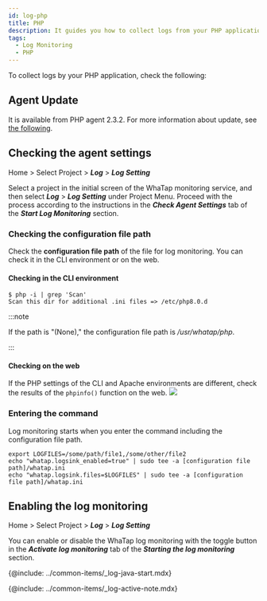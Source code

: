 ```yaml
---
id: log-php
title: PHP
description: It guides you how to collect logs from your PHP application.
tags:
  - Log Monitoring
  - PHP
---
```


To collect logs by your PHP application, check the following:

## Agent Update

It is available from PHP agent 2.3.2. For more information about update, see [the following](../php/agent-update).

## Checking the agent settings

Home > Select Project > **_Log_** > **_Log Setting_**

Select a project in the initial screen of the WhaTap monitoring service, and then select **_Log_** > **_Log Setting_** under Project Menu. Proceed with the process according to the instructions in the **_Check Agent Settings_** tab of the **_Start Log Monitoring_** section.

### Checking the configuration file path

Check the **configuration file path** of the file for log monitoring. You can check it in the CLI environment or on the web.

#### Checking in the CLI environment

```shell
$ php -i | grep 'Scan'
Scan this dir for additional .ini files => /etc/php8.0.d
```

:::note

If the path is "(None)," the configuration file path is _/usr/whatap/php_.

:::

#### Checking on the web

If the PHP settings of the CLI and Apache environments are different, check the results of the `phpinfo()` function on the web.
![](https://img.whatap.io/media/images/check_phpinfo.png)

### Entering the command

Log monitoring starts when you enter the command including the configuration file path.

```shell
export LOGFILES=/some/path/file1,/some/other/file2
echo "whatap.logsink_enabled=true" | sudo tee -a [configuration file path]/whatap.ini
echo "whatap.logsink.files=$LOGFILES" | sudo tee -a [configuration file path]/whatap.ini
```

## Enabling the log monitoring

Home > Select Project > **_Log_** > **_Log Setting_**

You can enable or disable the WhaTap log monitoring with the toggle button in the **_Activate log monitoring_** tab of the **_Starting the log monitoring_** section. 

{@include: ../common-items/_log-java-start.mdx} 

{@include: ../common-items/_log-active-note.mdx} 
